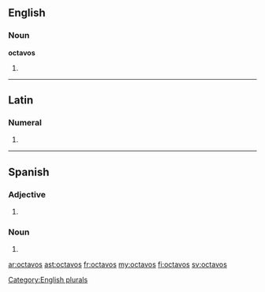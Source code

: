 ==English==

===Noun===
'''octavos'''

# {{plural of|octavo}}

[[Category:English plurals]]

----

==Latin==

===Numeral===
{{la-num-form|octavōs}}

# {{inflection of|octavus|octavus|acc|m|p|lang=la}}

----

==Spanish==

===Adjective===
{{head|es|adjective form|g=m|g2=p}}

# {{masculine plural of|octavo|lang=es}}

===Noun===
{{head|es|noun form|g=m|g2=p}}

# {{plural of|nocat=1|octavo|lang=es}}

[[ar:octavos]]
[[ast:octavos]]
[[fr:octavos]]
[[my:octavos]]
[[fi:octavos]]
[[sv:octavos]]